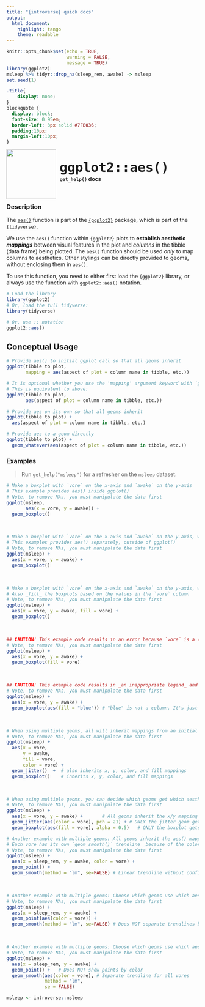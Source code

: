 ```yaml
---
title: "{introverse} quick docs"
output: 
  html_document:
    highlight: tango
    theme: readable
---
```



```r
knitr::opts_chunk$set(echo = TRUE, 
                      warning = FALSE, 
                      message = TRUE)
library(ggplot2)
msleep %>% tidyr::drop_na(sleep_rem, awake) -> msleep
set.seed(1)
```

```css
.title{
    display: none;
}
blockquote {
  display: block;
  font-size: 0.95em;
  border-left: 3px solid #7FB036;
  padding:10px;
  margin-left:10px;
}
```

<div>
<br>
 <img src = "logo.png" style = "float:left;height:130px;margin-top:-20px;">
 <span style = "font-weight:bold;font-size:40px;"> 
  &nbsp;<code>ggplot2::aes()</code>
 </span>
 <br>
 <b>&nbsp;&nbsp;&nbsp;<code>get_help()</code> docs</b>
</div>
<br>

### Description

The [`aes()`](https://ggplot2.tidyverse.org/reference/aes.html) function is part of the [`{ggplot2}`](https://ggplot2.tidyverse.org/) package, which is part of the [`{tidyverse}`](https://www.tidyverse.org/).

We use the `aes()` function within `{ggplot2}` plots to **establish aesthetic _mappings_** between visual features in the plot and _columns_ in the tibble (data frame) being plotted. The `aes()` function should be used _only_ to map columns to aesthetics. Other stylings can be directly provided to geoms, without enclosing them in `aes()`.


<!-- Add the following if the topic is a function that does NOT come with base R, and uncomment/fill in the subsequent multiline HTML comment: -->
To use this function, you need to either first load the `{ggplot2}` library, or always use the function with `ggplot2::aes()` notation.

```r
# Load the library
library(ggplot2)
# Or, load the full tidyverse:
library(tidyverse)

# Or, use :: notation
ggplot2::aes()
```

## Conceptual Usage

```r
# Provide aes() to initial ggplot call so that all geoms inherit
ggplot(tibble to plot, 
       mapping = aes(aspect of plot = column name in tibble, etc.))

# It is optional whether you use the 'mapping' argument keyword with `ggplot()`
# This is equivalent to above:
ggplot(tibble to plot, 
       aes(aspect of plot = column name in tibble, etc.))

# Provide aes on its own so that all geoms inherit
ggplot(tibble to plot) +
  aes(aspect of plot = column name in tibble, etc.)

# Provide aes to a geom directly
ggplot(tibble to plot) +
  geom_whatever(aes(aspect of plot = column name in tibble, etc.))
```

### Examples

> Run `get_help("msleep")` for a refresher on the `msleep` dataset.

```r
# Make a boxplot with `vore` on the x-axis and `awake` on the y-axis
# This example provides aes() inside ggplot()
# Note, to remove NAs, you must manipulate the data first
ggplot(msleep, 
       aes(x = vore, y = awake)) + 
  geom_boxplot()
```

<br>

```r
# Make a boxplot with `vore` on the x-axis and `awake` on the y-axis, with aes() on its own
# This examples provides aes() separately, outside of ggplot()
# Note, to remove NAs, you must manipulate the data first
ggplot(msleep) + 
  aes(x = vore, y = awake) + 
  geom_boxplot()
```

<br>

```r
# Make a boxplot with `vore` on the x-axis and `awake` on the y-axis, with aes() on its own
# Also _fill_ the boxplots based on the values in the `vore` column
# Note, to remove NAs, you must manipulate the data first
ggplot(msleep) + 
  aes(x = vore, y = awake, fill = vore) + 
  geom_boxplot()
```

<br>


```r
## CAUTION! This example code results in an error because `vore` is a column but it was not placed into `aes()`
# Note, to remove NAs, you must manipulate the data first
ggplot(msleep) + 
  aes(x = vore, y = awake) + 
  geom_boxplot(fill = vore)
```

<br>

```r
## CAUTION! This example code results in _an inappropriate legend_ and _wrong colors_ because a non-column is provided to `aes()`
# Note, to remove NAs, you must manipulate the data first
ggplot(msleep) + 
  aes(x = vore, y = awake) + 
  geom_boxplot(aes(fill = "blue")) # "blue" is not a column. It's just a fill specification without mapping, and the fill isn't even blue!
```

<br>

```r
# When using multiple geoms, all will inherit mappings from an initial aes() call
# Note, to remove NAs, you must manipulate the data first
ggplot(msleep) + 
  aes(x = vore, 
      y = awake, 
      fill = vore,
      color = vore) +
  geom_jitter()  +  # also inherits x, y, color, and fill mappings
  geom_boxplot()    # inherits x, y, color, and fill mappings
```

<br>

```r
# When using multiple geoms, you can decide which geoms get which aesthetic:
# Note, to remove NAs, you must manipulate the data first
ggplot(msleep) + 
  aes(x = vore, y = awake) +       # All geoms inherit the x/y mapping
  geom_jitter(aes(color = vore), pch = 21) + # ONLY the jitter geom gets the color mapping. Using pch=21, we see points are NOT filled, only colored
  geom_boxplot(aes(fill = vore), alpha = 0.5)   # ONLY the boxplot gets the fill mapping. Its color remains default black. Add alpha for transparency
```

```r
# Another example with multiple geoms: All geoms inherit the aes() mappings. 
# Each vore has its own `geom_smooth()` trendline _because of the color mapping_
# Note, to remove NAs, you must manipulate the data first
ggplot(msleep) + 
  aes(x = sleep_rem, y = awake, color = vore) +       
  geom_point() +  
  geom_smooth(method = "lm", se=FALSE) # Linear trendline without confidence interval, for clarity
```

<br>

```r
# Another example with multiple geoms: Choose which geoms use which aesthetic
# Note, to remove NAs, you must manipulate the data first
ggplot(msleep) + 
  aes(x = sleep_rem, y = awake) +       
  geom_point(aes(color = vore)) +  
  geom_smooth(method = "lm", se=FALSE) # Does NOT separate trendlines by color: Single trendline for all vores
```

<br>

```r
# Another example with multiple geoms: Choose which geoms use which aesthetic
# Note, to remove NAs, you must manipulate the data first
ggplot(msleep) + 
  aes(x = sleep_rem, y = awake) +       
  geom_point() +   # Does NOT show points by color
  geom_smooth(aes(color = vore), # Separate trendline for all vores
              method = "lm", 
              se = FALSE) 
```



```r
msleep <- introverse::msleep
```